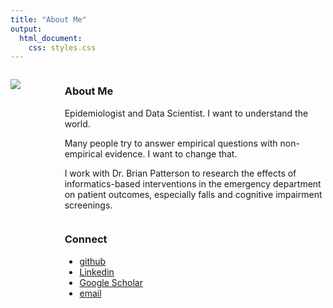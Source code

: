 ```yaml
---
title: "About Me"
output:
  html_document: 
    css: styles.css
---
```


:::::: {.columns}

::::: {.column width="40%"}
![](images/Hekman_Dann.jpg)
:::::



:::: {.rows}

::: {.column width="100%"}
### About Me

Epidemiologist and Data Scientist. I want to understand the world.

Many people try to answer empirical questions with non-empirical evidence. I want to change that.

I work with Dr. Brian Patterson to research the effects of informatics-based interventions in the emergency department on patient outcomes, especially falls and cognitive impairment screenings.

:::

::: {.column width="100%"}
### Connect  

 - [github](www.github.com/dannhek)
 - [Linkedin](https://www.linkedin.com/in/dannhek/)
 - [Google Scholar](https://scholar.google.com/citations?user=Bor3JqwAAAAJ&hl=en&oi=ao)
 - [email](mailto:dannhek@gmail.com)
 
:::

::::

::::::